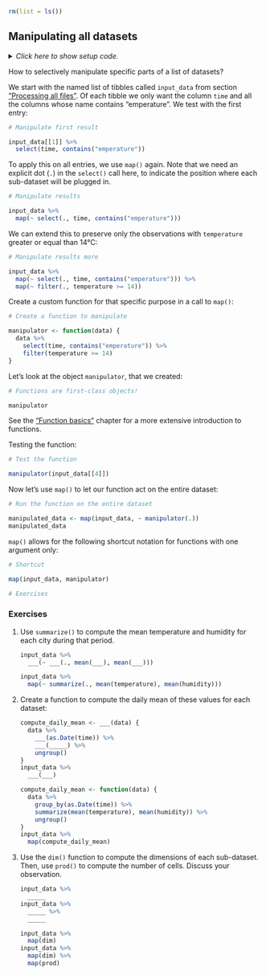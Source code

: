 ```r
rm(list = ls())
```


## Manipulating all datasets {#map_manip}

<details><summary>*Click here to show setup code.*</summary>
```r
### Manipulating all datasets

```
```r
library(tidyverse)
library(here)

dict <- readxl::read_excel(here("data/cities.xlsx"))

input_data <-
  dict %>%
  select(city_code, weather_filename) %>%
  deframe() %>%
  map(~ readxl::read_excel(here(.)))
```
</details>

How to selectively manipulate specific parts of a list of datasets?

We start with the named list of tibbles called `input_data` from section ["Processing all files"](#map).
Of each tibble we only want the column `time` and all the columns whose name contains "emperature".
We test with the first entry:

```r
# Manipulate first result
```
```r
input_data[[1]] %>%
  select(time, contains("emperature"))
```

To apply this on all entries, we use `map()` again.
Note that we need an explicit dot (`.`) in the `select()` call here, to indicate the position where each sub-dataset will be plugged in.

```r
# Manipulate results
```
```r
input_data %>%
  map(~ select(., time, contains("emperature")))
```

We can extend this to preserve only the observations with `temperature` greater or equal than 14°C:

```r
# Manipulate results more
```
```r
input_data %>%
  map(~ select(., time, contains("emperature"))) %>%
  map(~ filter(., temperature >= 14))
```

Create a custom function for that specific purpose in a call to `map()`:

```r
# Create a function to manipulate
```
```r
manipulator <- function(data) {
  data %>%
    select(time, contains("emperature")) %>%
    filter(temperature >= 14)
}
```

Let's look at the object `manipulator`, that we created:

```r
# Functions are first-class objects!
```
```r
manipulator
```

See the ["Function basics"](#function-basics) chapter for a more extensive introduction to functions.

Testing the function:

```r
# Test the function
```
```r
manipulator(input_data[[4]])
```

Now let's use `map()` to let our function act on the entire dataset:

```r
# Run the function on the entire dataset
```
```r
manipulated_data <- map(input_data, ~ manipulator(.))
manipulated_data
```

`map()` allows for the following shortcut notation for functions with one argument only:

```r
# Shortcut
```
```r
map(input_data, manipulator)
```

```r
# Exercises
```

### Exercises

1. Use `summarize()` to compute the mean temperature and humidity for each city during that period.

    ```r
    input_data %>% 
      ___(~ ___(., mean(___), mean(___)))
    ```
    
    ```r
    input_data %>% 
      map(~ summarize(., mean(temperature), mean(humidity)))
    ```

1. Create a function to compute the daily mean of these values for each dataset:

    ```r
    compute_daily_mean <- ___(data) {
      data %>%
        ___(as.Date(time)) %>%
        ___(_____) %>%
        ungroup()
    }
    input_data %>% 
      ___(___)
    ```
    
    ```r
    compute_daily_mean <- function(data) {
      data %>% 
        group_by(as.Date(time)) %>% 
        summarize(mean(temperature), mean(humidity)) %>% 
        ungroup()
    }
    input_data %>% 
      map(compute_daily_mean)
    ```

1. Use the `dim()` function to compute the dimensions of each sub-dataset. Then, use `prod()` to compute the number of cells. Discuss your observation.

    ```r
    input_data %>% 
      _____
    input_data %>% 
      _____ %>% 
      _____
    ```
    
    ```r
    input_data %>% 
      map(dim)
    input_data %>% 
      map(dim) %>% 
      map(prod)
    ```
